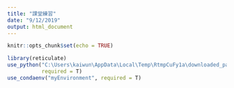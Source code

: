 ```yaml
---
title: "課堂練習"
date: "9/12/2019"
output: html_document
---
```


```r
knitr::opts_chunk$set(echo = TRUE)

library(reticulate)
use_python("C:\Users\kaiwun\AppData\Local\Temp\RtmpCuFy1a\downloaded_packages",
           required = T)
use_condaenv("myEnvironment", required = T)
```

